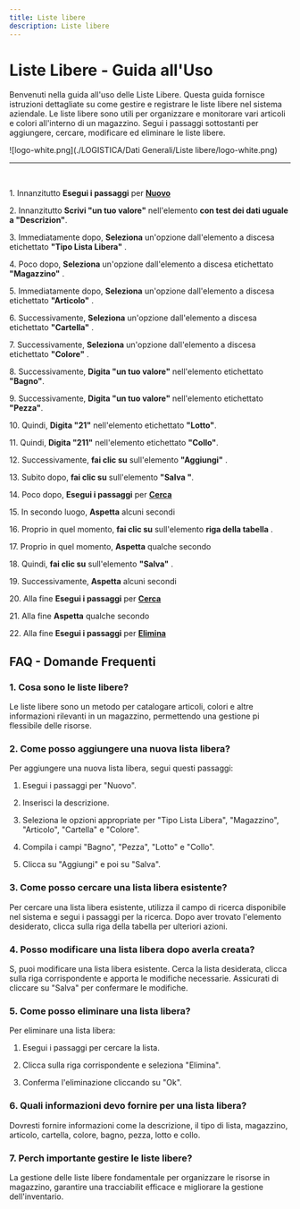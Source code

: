 ```yaml
---
title: Liste libere
description: Liste libere
---
```

# Liste Libere \- Guida all\'Uso

Benvenuti nella guida all\'uso delle Liste Libere\. Questa guida fornisce istruzioni dettagliate su come gestire e registrare le liste libere nel sistema aziendale\. Le liste libere sono utili per organizzare e monitorare vari articoli e colori all\'interno di un magazzino\. Segui i passaggi sottostanti per aggiungere\, cercare\, modificare ed eliminare le liste libere\.

![logo-white.png](./LOGISTICA/Dati Generali/Liste libere/logo-white.png)

---

&nbsp;

1\. Innanzitutto **Esegui i passaggi** per **[Nuovo](/docs/Z_Operazioni%20base/Nuovo)**

2\. Innanzitutto **Scrivi \"un tuo valore\"** nell\'elemento **con test dei dati uguale a \"Descrizion\"**\.

3\. Immediatamente dopo\, **Seleziona** un\'opzione dall\'elemento a discesa etichettato **\"Tipo Lista Libera\"** \.

4\. Poco dopo\, **Seleziona** un\'opzione dall\'elemento a discesa etichettato **\"Magazzino\"** \.

5\. Immediatamente dopo\, **Seleziona** un\'opzione dall\'elemento a discesa etichettato **\"Articolo\"** \.

6\. Successivamente\, **Seleziona** un\'opzione dall\'elemento a discesa etichettato **\"Cartella\"** \.

7\. Successivamente\, **Seleziona** un\'opzione dall\'elemento a discesa etichettato **\"Colore\"** \.

8\. Successivamente\, **Digita \"un tuo valore\"** nell\'elemento etichettato **\"Bagno\"**\.

9\. Successivamente\, **Digita \"un tuo valore\"** nell\'elemento etichettato **\"Pezza\"**\.

10\. Quindi\, **Digita \"21\"** nell\'elemento etichettato **\"Lotto\"**\.

11\. Quindi\, **Digita \"211\"** nell\'elemento etichettato **\"Collo\"**\.

12\. Successivamente\, **fai clic su** sull\'elemento **\"Aggiungi\"** \.

13\. Subito dopo\, **fai clic su** sull\'elemento **\"Salva \"**\.

14\. Poco dopo\, **Esegui i passaggi** per **[Cerca](/docs/Z_Operazioni%20base/Cerca)**

15\. In secondo luogo\, **Aspetta** alcuni secondi

16\. Proprio in quel momento\, **fai clic su** sull\'elemento **riga della tabella** \.

17\. Proprio in quel momento\, **Aspetta** qualche secondo

18\. Quindi\, **fai clic su** sull\'elemento **\"Salva\"** \.

19\. Successivamente\, **Aspetta** alcuni secondi

20\. Alla fine **Esegui i passaggi** per **[Cerca](/docs/Z_Operazioni%20base/Cerca)**

21\. Alla fine **Aspetta** qualche secondo

22\. Alla fine **Esegui i passaggi** per **[Elimina](/docs/Z_Operazioni%20base/Elimina)**

## FAQ \- Domande Frequenti

### 1\. **Cosa sono le liste libere\?**

Le liste libere sono un metodo per catalogare articoli\, colori e altre informazioni rilevanti in un magazzino\, permettendo una gestione pi flessibile delle risorse\.

### 2\. **Come posso aggiungere una nuova lista libera\?**

Per aggiungere una nuova lista libera\, segui questi passaggi\:

1. Esegui i passaggi per \"Nuovo\"\.

2. Inserisci la descrizione\.

3. Seleziona le opzioni appropriate per \"Tipo Lista Libera\"\, \"Magazzino\"\, \"Articolo\"\, \"Cartella\" e \"Colore\"\.

4. Compila i campi \"Bagno\"\, \"Pezza\"\, \"Lotto\" e \"Collo\"\.

5. Clicca su \"Aggiungi\" e poi su \"Salva\"\.

### 3\. **Come posso cercare una lista libera esistente\?**

Per cercare una lista libera esistente\, utilizza il campo di ricerca disponibile nel sistema e segui i passaggi per la ricerca\. Dopo aver trovato l\'elemento desiderato\, clicca sulla riga della tabella per ulteriori azioni\.

### 4\. **Posso modificare una lista libera dopo averla creata\?**

S\, puoi modificare una lista libera esistente\. Cerca la lista desiderata\, clicca sulla riga corrispondente e apporta le modifiche necessarie\. Assicurati di cliccare su \"Salva\" per confermare le modifiche\.

### 5\. **Come posso eliminare una lista libera\?**

Per eliminare una lista libera\:

1. Esegui i passaggi per cercare la lista\.

2. Clicca sulla riga corrispondente e seleziona \"Elimina\"\.

3. Conferma l\'eliminazione cliccando su \"Ok\"\.

### 6\. **Quali informazioni devo fornire per una lista libera\?**

Dovresti fornire informazioni come la descrizione\, il tipo di lista\, magazzino\, articolo\, cartella\, colore\, bagno\, pezza\, lotto e collo\.

### 7\. **Perch  importante gestire le liste libere\?**

La gestione delle liste libere  fondamentale per organizzare le risorse in magazzino\, garantire una tracciabilit efficace e migliorare la gestione dell\'inventario\.
